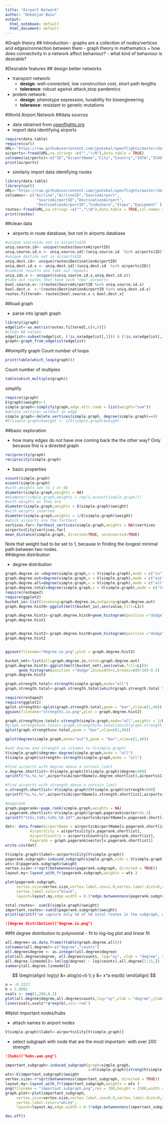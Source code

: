 ```yaml
---
title: "Airport Network"
author: "Debanjan Basu"
output:
  html_notebook: default
  html_document: default
---
```


#Graph theory
## Introduction
 - graphs are a collection of nodes/vertices and edges/connection between them
 - graph theory in mathematics 
     + how does connectivity in a network affect behaviour?
 - what kind of behaviour is desirable?

#Desirable features
## design better networks 
 
 - transport network: 
     + **design**: well-connected, low construction cost, short path lengths
     + **tolerance**: robust against attack,stop pandemics 
 - protein network: 
     + **design**:  phenotype expression, tunability for bioengineering
     + **tolerance**: resistant to genetic mutations

#World Airport Network
##data sources 

 - data obtained from [openflights.org](https://openflights.org/data.html)
 - import data identifying airports
```r
require(data.table)
require(curl)
URL<-"https://raw.githubusercontent.com/jpatokal/openflights/master/data/airports.dat"
airports<-fread(URL,na.strings =c("","\\N"),data.table = TRUE)
colnames(airports)<-c("ID","AirportName","City","Country","IATA","ICAO","Latitude","Longitude","Altitude","Timezone","DST","TZ","Type","Source")
print(airports)
```
 - similarly import data identifying routes
```r
library(data.table)
library(curl)
URL<-"https://raw.githubusercontent.com/jpatokal/openflights/master/data/routes.dat"
colnames<- c("Airline","AirlineID","SourceAirport",
              "SourceAirportID","DestinationAirport",
              "DestinationAirportID","Codeshare","Stops","Equipment" )
routes<-fread(URL,na.strings =c("","\\N"),data.table = TRUE,col.names = colnames)
print(routes)
```

##clean data

 - airports  in route database, but not in airports database
```r
#unique sourceids not in airports$ID
uniq.source.id<- unique(routes$SourceAirportID)
uniq.source.id.x <- uniq.source.id[!(uniq.source.id  %in% airports$ID)]
#unique destids not in airports$ID
uniq.dest.id<- unique(routes$DestinationAirportID)
uniq.dest.id.x <- uniq.dest.id[!(uniq.dest.id  %in% airports$ID)]
#combine results and take out repeats
uniq.ids.x <- unique(c(uniq.source.id.x,uniq.dest.id.x))
#take out routes that have such "new" airports
bool.source.x<-!(routes$SourceAirportID %in% uniq.source.id.x)
bool.dest.x  <-!(routes$DestinationAirportID %in% uniq.dest.id.x)
routes.filtered<- routes[bool.source.x & bool.dest.x]
```

##load graph

 - parse into igraph  graph
```r
library(igraph)
edgelist<-as.matrix(routes.filtered[,c(4,6)])
#clean NA values
edgelist<-subset(edgelist, (!is.na(edgelist[,1])) & (!is.na(edgelist[,2])))
graph<-graph_from_edgelist(edgelist)
```
##simplify graph
Count number of loops
```r
print(table(which_loop(graph)))
```
Count number of multiples
```r
table(which_multiple(graph))
```
simplify
```r
require(igraph)
E(graph)$weight<-1
simple.graph<-simplify(graph,edge.attr.comb = list(weight="sum"))
#delete vertices without an edge
simple.graph<-delete.vertices(simple.graph, degree(simple.graph)==0)
#E(simple.graph)$weight <- 1/E(simple.graph)$weight
```

##basic exploration

- how many edges do not have one coming back the the other way? Only because this is a directed graph
```r
reciprocity(graph)
reciprocity(simple.graph)
```
- basic properties
```r
vcount(simple.graph)
ecount(simple.graph)
#with weights set to 1 or NA
diameter(simple.graph,weights = NA)
#diameter(simple.graph,weights = rep(1,ecount(simple.graph)))
#with weights as they are
diameter(simple.graph,weights = E(simple.graph)$weight)
#with weights inverted
diameter(simple.graph,weights = 1/E(simple.graph)$weight)
#which airports are the farthest
vertices.far<-farthest_vertices(simple.graph,weights = NA)$vertices
airports$City[vertices.far]
mean_distance(simple.graph, directed=TRUE, unconnected=TRUE)
```
Note that weight had to be set to 1, because in finding the longest minimal path between two nodes.   
##degree distribution

 - degree distribution
```r
graph.degree.in =degree(simple.graph,v = V(simple.graph),mode = c("in"))
graph.degree.out=degree(simple.graph,v = V(simple.graph),mode = c("out"))
graph.degree.all=degree(simple.graph,v = V(simple.graph),mode = c("all"))
graph.degree.total=degree(simple.graph,v = V(simple.graph),mode = c("total"))
require(reshape2)
require(ggplot2)
bucket_io<-list(incoming=graph.degree.in,outgoing=graph.degree.out)
graph.degree.hist0<-ggplot(melt(bucket_io),aes(value,fill=L1))

graph.degree.hist1<-graph.degree.hist0+geom_histogram(position ="dodge",binwidth=1,breaks=c(1:200))
graph.degree.hist1


graph.degree.hist2<-graph.degree.hist0+geom_histogram(position ="dodge",binwidth=1,breaks=c(1:20))
graph.degree.hist2


ggsave(filename="degree.io.png",plot = graph.degree.hist2)

bucket_net<-list(all=graph.degree.in,total=graph.degree.out)
graph.degree.hist3<-ggplot(melt(bucket_net),aes(value,fill=L1))+
      geom_histogram(position ="dodge",binwidth=1,breaks=c(0:20)-0.5)
graph.degree.hist3
```

```r
graph.strength.total<-strength(simple.graph,mode="all")
graph.strength.total<-graph.strength.total[which(graph.strength.total %%2 == 0)]/2

require(reshape2)
require(ggplot2)
qplot.strength1<-qplot(graph.strength.total,geom = "bar",xlim=c(1,40))
ggsave(filename="strength1.io.png",plot = graph.degree.hist2)

graph.strengthinv.total<-strength(simple.graph,mode="all",weights = 1/E(simple.graph)$weights)
#graph.strengthinv.total<-graph.strengthinv.total[which(graph.strength.total %%2 == 0)]/2
qplot(graph.strengthinv.total,geom = "bar",xlim=c(1,40))

qplot(degree(simple.graph,mode="out"),geom = "bar",xlim=c(1,40))
```

```r
#add degree and strength as columns to V(simple.graph)
V(simple.graph)$degree<-degree(simple.graph,mode = "all")
V(simple.graph)$strength<-strength(simple.graph,mode = "all")

```

```r
#find airports with degree above a certain limit
v.degree.shortlist<-V(simple.graph)[V(simple.graph)$degree>200]
sprintf("%s,%s,%s",airports$AirportName[v.degree.shortlist],airports$City[v.degree.shortlist],airports$Country[v.degree.shortlist])
```

```r
#find airports with strength above a certain limit
v.strength.shortlist<-V(simple.graph)[V(simple.graph)$strength>800]
sprintf("%s,%s,%s",airports$AirportName[v.strength.shortlist],airports$City[v.strength.shortlist],airports$Country[v.strength.shortlist])
```

```r
#pagerank
graph.pagerank<-page_rank(simple.graph,weights = NA)
v.pagerank.shortlist<-V(simple.graph)[graph.pagerank$vector>3e-3]
sprintf("%15s,%10s,%10s,%8.10f",airports$AirportName[v.pagerank.shortlist],airports$City[v.pagerank.shortlist],airports$Country[v.pagerank.shortlist],graph.pagerank$vector[v.pagerank.shortlist])

dat<- data.frame(AirportName = airports$AirportName[v.pagerank.shortlist], 
           AirportCity = airports$City[v.pagerank.shortlist],
           AirportCountry = airports$Country[v.pagerank.shortlist],
           Pagerank = graph.pagerank$vector[v.pagerank.shortlist])
write.csv(dat)
```
```r
V(simple.graph)$label<-airports$City[V(simple.graph)]
pagerank.subgraph<-induced_subgraph(simple.graph,vids = V(simple.graph)[v.pagerank.shortlist])
wts<-E(pagerank.subgraph)$weight
vertex.size<-4*sqrt(betweenness(pagerank.subgraph, directed = TRUE))
layout.my<-layout_with_fr(pagerank.subgraph,weights = wts )

plot(pagerank.subgraph,
     vertex.size=vertex.size,vertex.label.cex=1.0,vertex.label.dist=0,vertex.label.degree=0,
     vertex.label.color="black",
     layout=layout.my,edge.width = 0.3*edge.betweenness(pagerank.subgraph)*wts,edge.arrow.size=0.1)
```

```r
total.routes<- sum(E(simple.graph)$weight)
important.routes<-sum(E(pagerank.subgraph)$weight)
print(sprintf("we capture only %d of %d total routes in the subgraph, which is %f percentof the total",important.routes,total.routes,100*important.routes/total.routes))
```




```md
![degree distribution]("degree.io.png")
```
##fit degree distribution to polynomial
 - fit to log-log plot and linear fit
```r
all.degree<-as.data.frame((table(graph.degree.all)))
colnames(all.degree)<-c("degree","counts")
all.degree$degree <- as.integer(all.degree$degree)
plot(all.degree$degree, all.degree$counts, log="xy", xlab = "degree", ylab="vertex counts")
all.degree.linmodel1<-lm(log(degree) ~ log(counts),all.degree[1:15,])
summary(all.degree.linmodel1)
```

$$ \begin{align} log(y) &= alog(x)+b \\ y &= x^a exp(b) \end{align} $$ 
```r
a = -0.2227
b = 2.8092
xvals <- seq(1,200,0.1)
plot(all.degree$degree,all.degree$counts,log="xy",xlab = "degree",ylab="vertex counts")
lines(xvals,xvals**a*exp(b),col='red')
```

##plot important nodes/hubs

 - attach names to airport nodes
```r
V(simple.graph)$label<-airports$City[V(simple.graph)]
```
 - select subgraph with node that are the most important- with over 200 strength
 ```md
 ![hubs]("hubs.wan.png")
 ```
```r
important_subgraph<-induced_subgraph(graph=simple.graph,
                                     v=V(simple.graph)[strength(simple.graph,mode="all")>200])
wts<-E(important_subgraph)$weight
vertex.size<-4*sqrt(betweenness(important_subgraph, directed = TRUE))
layout.my<-layout_with_fr(important_subgraph,weights = wts )
png(filename = "important.subgraph.png",res = 200,height = 1500,width = 2000,bg =NA )
graph.plot<-plot(important_subgraph,
     vertex.size=vertex.size,vertex.label.cex=0.8,vertex.label.dist=0,vertex.label.degree=0,
     vertex.label.color="white",
     layout=layout.my,edge.width = 0.3*edge.betweenness(important_subgraph)*wts,edge.arrow.size=0.1)
```
```r
dev.off()
```
